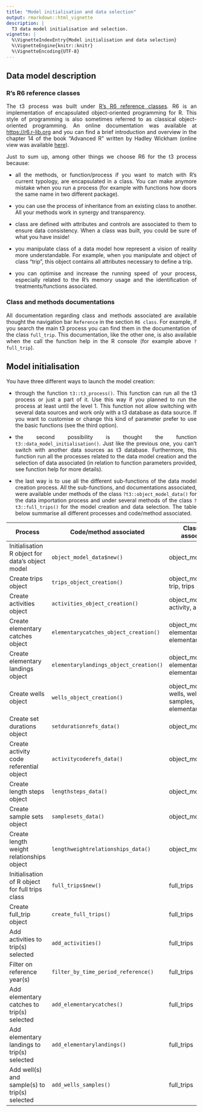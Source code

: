 ```yaml
---
title: "Model initialisation and data selection"
output: rmarkdown::html_vignette
description: |
  T3 data model initialisation and selection.
vignette: |
  %\VignetteIndexEntry{Model initialisation and data selection}
  %\VignetteEngine{knitr::knitr}
  %\VignetteEncoding{UTF-8}
---
```


<div style="text-align: justify">

## Data model description

### R's R6 reference classes

The t3 process was built under [R’s R6 reference classes](https://r6.r-lib.org/). R6 is an implementation of encapsulated object-oriented programming for R. This style of programming is also sometimes referred to as classical object-oriented programming. An online documentation was available at [https://r6.r-lib.org](https://r6.r-lib.org) and you can find a brief introduction and overview in the chapter 14 of the book “Advanced R” written by Hadley Wickham (online view was available [here](https://adv-r.hadley.nz/index.html)).

Just to sum up, among other things we choose R6 for the t3 process because:

* all the methods, or function/process if you want to match with R's current typology, are encapsulated in a class. You can make anymore mistake when you run a process (for example with functions how doors the same name in two different package).

* you can use the process of inheritance from an existing class to another. All your methods work in synergy and transparency.

* class are defined with attributes and controls are associated to them to ensure data consistency. When a class was built, you could be sure of what you have inside!

* you manipulate class of a data model how represent a vision of reality more understandable. For example, when you manipulate and object of class "trip", this object contains all attributes necessary to define a trip. 

* you can optimise and increase the running speed of your process, especially related to the R's memory usage and the identification of treatments/functions associated.

### Class and methods documentations

All documentation regarding class and methods associated are available thought the navigation bar `Reference` in the section `R6 class`. For example, if you search the main t3 process you can find them in the documentation of the class `full_trip`. This documentation, like the other one, is also available when the call the function help in the R console (for example above `?full_trip`).

## Model initialisation

You have three different ways to launch the model creation:

* through the function `t3::t3_process()`. This function can run all the t3 process or just a part of it. Use this way if you planned to run the process at least until the level 1. This function not allow switching with several data sources and work only with a t3 database as data source. If you want to customise or change this kind of parameter prefer to use the basic functions (see the third option).

* the second possibility is thought the function `t3::data_model_initialisation()`. Just like the previous one, you can't switch with another data sources as t3 database. Furthermore, this function run all the processes related to the data model creation and the selection of data associated (in relation to function parameters provided, see function help for more details).

* the last way is to use all the different sub-functions of the data model creation process. All the sub-functions, and documentations associated, were available under methods of the class `?t3::object_model_data()` for the data importation process and under several methods of the class `?t3::full_trips()` for the model creation and data selection. The table below summarise all different processes and code/method associated.

| Process                                         | Code/method associated                 | Class(es) associated                                        |
|-------------------------------------------------|----------------------------------------|-------------------------------------------------------------|
| Initialisation R object for data's object model | `object_model_data$new()`         | object_model_data                                           |
| Create trips object                             | `trips_object_creation()`              | object_model_data, trip, trips                              |
| Create activities object                        | `activities_object_creation()`         | object_model_data, activity, activities                     |
| Create elementary catches object                | `elementarycatches_object_creation()`  | object_model_data, elementarycatch, elementarycatches       |
| Create elementary landings object               | `elementarylandings_object_creation()` | object_model_data, elementarylanding, elementarylandings    |
| Create wells object                             | `wells_object_creation()`              | object_model_data, wells, well, samples, elementarywellplan |
| Create set durations object                     | `setdurationrefs_data()`               | object_model_data                                           |
| Create activity code referential object                     | `activitycoderefs_data()`               | object_model_data                                           |
| Create length steps object                      | `lengthsteps_data()`                   | object_model_data                                           |
| Create sample sets object                       | `samplesets_data()`                    | object_model_data                                           |
| Create length weight relationships object       | `lengthweightrelationships_data()`     | object_model_data                                           |
| Initialisation of R object for full trips class | `full_trips$new()`                | full_trips                                                  |
| Create full_trip object                         | `create_full_trips()`                  | full_trips                                                  |
| Add activities to trip(s) selected              | `add_activities()`                     | full_trips                                                  |
| Filter on reference year(s)                     | `filter_by_time_period_reference()`    | full_trips                                                  |
| Add elementary catches to trip(s) selected      | `add_elementarycatches()`              | full_trips                                                  |
| Add elementary landings to trip(s) selected     | `add_elementarylandings()`             | full_trips                                                  |
| Add well(s) and sample(s) to trip(s) selected   | `add_wells_samples()`                  | full_trips                                                  |

</div>

